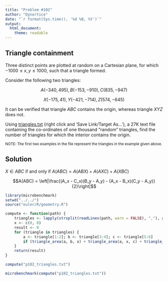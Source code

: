 ```yaml
---
title: "Problem #102"
author: "Dynortice"
date: "`r format(Sys.time(), '%d %B, %Y')`"
output:
  html_document:
    theme: readable
---
```


## Triangle containment

Three distinct points are plotted at random on a Cartesian plane, for which $-1000 \le x, y \le 1000$, such that a triangle formed.

Consider the following two triangles:

$$A(-340, 495), B(-153, -910), C(835, -947)$$

$$X(-175, 41), Y(-421, -714), Z(574, -645)$$

It can be verified that triangle $ABC$ contains the origin, whereas triangle $XYZ$ does not.

Using [triangles.txt](https://projecteuler.net/project/resources/p102_triangles.txt) (right click and 'Save Link/Target As...'), a $27$K text file containing the co-ordinates of one thousand "random" triangles, find the number of triangles for which the interior contains the origin.

<small>NOTE: The first two examples in the file represent the triangles in the example given above.</small>

## Solution

$X \in ABC$ if and only if $A(ABC) = A(ABX) + A(AXC) + A(XBC)$

$$A(ABC) = \left|\frac{(A_x - C_x)(B_y - A_y) - (A_x - B_x)(C_y - A_y)}{2}\right|$$

```r
library(microbenchmark)
setwd("../../")
source("euler/R/geometry.R")
```

```r
compute <- function(path) {
    triangles <- lapply(strsplit(readLines(path, warn = FALSE), ","), as.integer)
    x <- c(0, 0)
    result <- 0
    for (triangle in triangles) {
        a <- triangle[1:2]; b <- triangle[3:4]; c <- triangle[5:6]
        if (triangle_area(a, b, x) + triangle_area(a, x, c) + triangle_area(x, b, c) == triangle_area(a, b, c)) result <- result + 1
    }
    return(result)
}
```

```r
compute("p102_triangles.txt")
```

```r
microbenchmark(compute("p102_triangles.txt"))
```